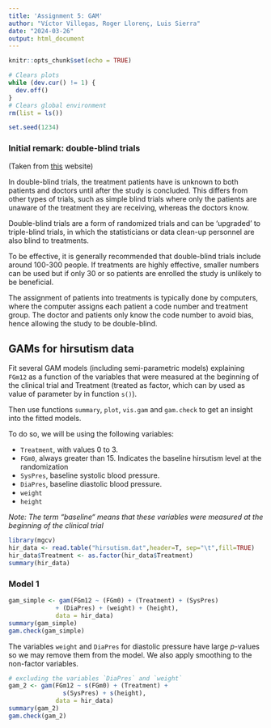 ```yaml
---
title: 'Assignment 5: GAM'
author: "Víctor Villegas, Roger Llorenç, Luis Sierra"
date: "2024-03-26"
output: html_document
---
```


```r
knitr::opts_chunk$set(echo = TRUE)
```

```r
# Clears plots
while (dev.cur() != 1) {
  dev.off()
}
# Clears global environment
rm(list = ls())

set.seed(1234)
```

### Initial remark: double-blind trials

(Taken from [this](https://www.news-medical.net/health/What-is-a-Double-Blind-Trial.aspx) website)

In double-blind trials, the treatment patients have is unknown to both patients and doctors until after the study is concluded. This differs from other types of trials, such as simple blind trials where only the patients are unaware of the treatment they are receiving, whereas the doctors know.

Double-blind trials are a form of randomized trials and can be ‘upgraded’ to triple-blind trials, in which the statisticians or data clean-up personnel are also blind to treatments.

To be effective, it is generally recommended that double-blind trials include around 100-300 people. If treatments are highly effective, smaller numbers can be used but if only 30 or so patients are enrolled the study is unlikely to be beneficial.

The assignment of patients into treatments is typically done by computers, where the computer assigns each patient a code number and treatment group. The doctor and patients only know the code number to avoid bias, hence allowing the study to be double-blind.

## GAMs for hirsutism data

Fit several GAM models (including semi-parametric models) explaining `FGm12` as a function of the variables that were measured at the beginning of the clinical trial and Treatment (treated as factor, which can by used as value of parameter by in function `s()`).

Then use functions `summary`, `plot`, `vis.gam` and `gam.check` to get an insight into the fitted models.

To do so, we will be using the following variables:

-   `Treatment`, with values 0 to 3.
-   `FGm0`, always greater than 15. Indicates the baseline hirsutism level at the randomization
-   `SysPres`, baseline systolic blood pressure.
-   `DiaPres`, baseline diastolic blood pressure.
-   `weight`
-   `height`

*Note: The term “baseline“ means that these variables were measured at the beginning of the clinical trial*

```r
library(mgcv)
hir_data <- read.table("hirsutism.dat",header=T, sep="\t",fill=TRUE)
hir_data$Treatment <- as.factor(hir_data$Treatment)
summary(hir_data)
```

### Model 1

```r
gam_simple <- gam(FGm12 ~ (FGm0) + (Treatment) + (SysPres)
             + (DiaPres) + (weight) + (height), 
             data = hir_data)
summary(gam_simple)
gam.check(gam_simple)
```

The variables `weight` and `DiaPres` for diastolic pressure have large $p$-values so we may remove them from the model. We also apply smoothing to the non-factor variables.

```r
# excluding the variables `DiaPres` and `weight`
gam_2 <- gam(FGm12 ~ s(FGm0) + (Treatment) + 
               s(SysPres) + s(height), 
             data = hir_data)
summary(gam_2)
gam.check(gam_2)
```
